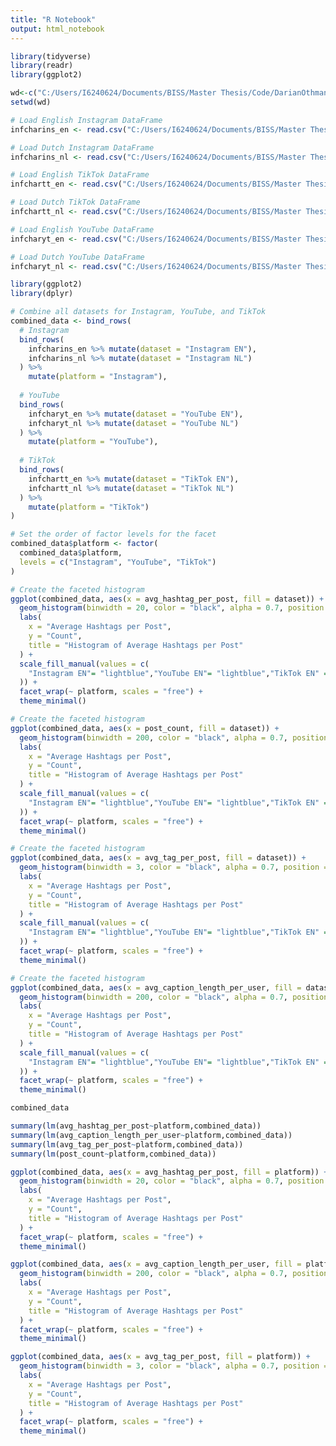 ```yaml
---
title: "R Notebook"
output: html_notebook
---
```


```r
library(tidyverse)
library(readr)
library(ggplot2)
```

```r
wd<-c("C:/Users/I6240624/Documents/BISS/Master Thesis/Code/DarianOthmanMasterThesis/Notebooks")
setwd(wd)
```


```r
# Load English Instagram DataFrame
infcharins_en <- read.csv("C:/Users/I6240624/Documents/BISS/Master Thesis/Code/DarianOthmanMasterThesis/Notebooks/infcharins_en.csv")

# Load Dutch Instagram DataFrame
infcharins_nl <- read.csv("C:/Users/I6240624/Documents/BISS/Master Thesis/Code/DarianOthmanMasterThesis/Notebooks/infcharins_nl.csv")

# Load English TikTok DataFrame
infchartt_en <- read.csv("C:/Users/I6240624/Documents/BISS/Master Thesis/Code/DarianOthmanMasterThesis/Notebooks/infchartt_en.csv")

# Load Dutch TikTok DataFrame
infchartt_nl <- read.csv("C:/Users/I6240624/Documents/BISS/Master Thesis/Code/DarianOthmanMasterThesis/Notebooks/infchartt_nl.csv")

# Load English YouTube DataFrame
infcharyt_en <- read.csv("C:/Users/I6240624/Documents/BISS/Master Thesis/Code/DarianOthmanMasterThesis/Notebooks/infcharyt_en.csv")

# Load Dutch YouTube DataFrame
infcharyt_nl <- read.csv("C:/Users/I6240624/Documents/BISS/Master Thesis/Code/DarianOthmanMasterThesis/Notebooks/infcharyt_nl.csv")
```

```r
library(ggplot2)
library(dplyr)

# Combine all datasets for Instagram, YouTube, and TikTok
combined_data <- bind_rows(
  # Instagram
  bind_rows(
    infcharins_en %>% mutate(dataset = "Instagram EN"),
    infcharins_nl %>% mutate(dataset = "Instagram NL")
  ) %>%
    mutate(platform = "Instagram"),
  
  # YouTube
  bind_rows(
    infcharyt_en %>% mutate(dataset = "YouTube EN"),
    infcharyt_nl %>% mutate(dataset = "YouTube NL")
  ) %>%
    mutate(platform = "YouTube"),
  
  # TikTok
  bind_rows(
    infchartt_en %>% mutate(dataset = "TikTok EN"),
    infchartt_nl %>% mutate(dataset = "TikTok NL")
  ) %>%
    mutate(platform = "TikTok")
)

# Set the order of factor levels for the facet
combined_data$platform <- factor(
  combined_data$platform,
  levels = c("Instagram", "YouTube", "TikTok")
)

# Create the faceted histogram
ggplot(combined_data, aes(x = avg_hashtag_per_post, fill = dataset)) +
  geom_histogram(binwidth = 20, color = "black", alpha = 0.7, position = "identity") +
  labs(
    x = "Average Hashtags per Post",
    y = "Count",
    title = "Histogram of Average Hashtags per Post"
  ) +
  scale_fill_manual(values = c(
    "Instagram EN"= "lightblue","YouTube EN"= "lightblue","TikTok EN" = "lightblue","Instagram NL"= "orange","YouTube NL"= "orange","TikTok NL" = "orange"
  )) +
  facet_wrap(~ platform, scales = "free") +
  theme_minimal()

```
```r
# Create the faceted histogram
ggplot(combined_data, aes(x = post_count, fill = dataset)) +
  geom_histogram(binwidth = 200, color = "black", alpha = 0.7, position = "identity") +
  labs(
    x = "Average Hashtags per Post",
    y = "Count",
    title = "Histogram of Average Hashtags per Post"
  ) +
  scale_fill_manual(values = c(
    "Instagram EN"= "lightblue","YouTube EN"= "lightblue","TikTok EN" = "lightblue","Instagram NL"= "orange","YouTube NL"= "orange","TikTok NL" = "orange"
  )) +
  facet_wrap(~ platform, scales = "free") +
  theme_minimal()

```

```r
# Create the faceted histogram
ggplot(combined_data, aes(x = avg_tag_per_post, fill = dataset)) +
  geom_histogram(binwidth = 3, color = "black", alpha = 0.7, position = "identity") +
  labs(
    x = "Average Hashtags per Post",
    y = "Count",
    title = "Histogram of Average Hashtags per Post"
  ) +
  scale_fill_manual(values = c(
    "Instagram EN"= "lightblue","YouTube EN"= "lightblue","TikTok EN" = "lightblue","Instagram NL"= "orange","YouTube NL"= "orange","TikTok NL" = "orange"
  )) +
  facet_wrap(~ platform, scales = "free") +
  theme_minimal()

```

```r
# Create the faceted histogram
ggplot(combined_data, aes(x = avg_caption_length_per_user, fill = dataset)) +
  geom_histogram(binwidth = 200, color = "black", alpha = 0.7, position = "identity") +
  labs(
    x = "Average Hashtags per Post",
    y = "Count",
    title = "Histogram of Average Hashtags per Post"
  ) +
  scale_fill_manual(values = c(
    "Instagram EN"= "lightblue","YouTube EN"= "lightblue","TikTok EN" = "lightblue","Instagram NL"= "orange","YouTube NL"= "orange","TikTok NL" = "orange"
  )) +
  facet_wrap(~ platform, scales = "free") +
  theme_minimal()

```
```r
combined_data
```


```r
summary(lm(avg_hashtag_per_post~platform,combined_data))
summary(lm(avg_caption_length_per_user~platform,combined_data))
summary(lm(avg_tag_per_post~platform,combined_data))
summary(lm(post_count~platform,combined_data))
```



```r
ggplot(combined_data, aes(x = avg_hashtag_per_post, fill = platform)) +
  geom_histogram(binwidth = 20, color = "black", alpha = 0.7, position = "identity") +
  labs(
    x = "Average Hashtags per Post",
    y = "Count",
    title = "Histogram of Average Hashtags per Post"
  ) +
  facet_wrap(~ platform, scales = "free") +
  theme_minimal()
```

```r
ggplot(combined_data, aes(x = avg_caption_length_per_user, fill = platform)) +
  geom_histogram(binwidth = 200, color = "black", alpha = 0.7, position = "identity") +
  labs(
    x = "Average Hashtags per Post",
    y = "Count",
    title = "Histogram of Average Hashtags per Post"
  ) +
  facet_wrap(~ platform, scales = "free") +
  theme_minimal()
```

```r
ggplot(combined_data, aes(x = avg_tag_per_post, fill = platform)) +
  geom_histogram(binwidth = 3, color = "black", alpha = 0.7, position = "identity") +
  labs(
    x = "Average Hashtags per Post",
    y = "Count",
    title = "Histogram of Average Hashtags per Post"
  ) +
  facet_wrap(~ platform, scales = "free") +
  theme_minimal()
```
